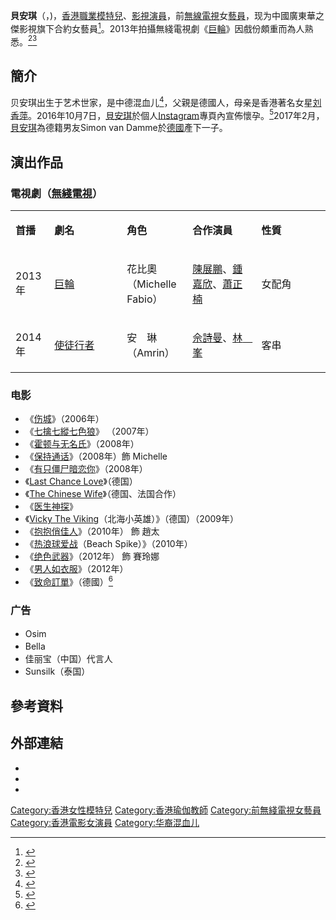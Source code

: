 {{藝人
| 姓名 = 貝安琪
| 類型 = 女藝人
| 圖片 = 貝安琪.jpg
| 圖片簡介 = 2020年6月，出席電影慶功宴。
| 圖片尺寸 = 200px
| 英文名 = Ankie Beilke
| 綽號 = 
| 民族 = 中德混血兒
| 出生日期 = {{Birth_date_and_age|1982|5|7}}
| 出生地點 = {{BRD}}[[杜塞尔多夫|杜塞尔多夫]]
| 出道日期 = 
| 國籍 = {{GER}}
| 逝世 = 
| 音樂類型 = 
| 演奏樂器 = 
| 配偶 = {{marriage|Simon Van Damme|November 18, 2018}}
| 父母 = 母：[[劉香萍|劉香萍]]
| 兒女 = 兒子：Sebastian（貝小龍）<br>{{birth date and age|2017|2|1}}
| 语言 = [[英语|英语]]、[[粤语|粤语]]、[[德语|德语]]、[[華語|華語]]
| 職業 = [[模特兒|模特兒]]、[[演員|演員]]
| 活躍年代 = 2000年代至今
| 經紀公司 = 香港[[無綫電視|無綫電視]]（2012年至2014年）<br>華之傑影視（2014年至今）
| 唱片公司 = 
| 代表作 = 
| 網站 = 
| IMDb = 0067217
}}
'''貝安琪'''（{{lang|en|'''Ankie Beilke'''}}，{{bd|1982年|5月7日}})，[[香港|香港]][[職業|職業]][[模特兒|模特兒]]、[[影視|影視]][[演員|演員]]，前[[無線電視|無線電視]]女[[藝員|藝員]]，现为中國廣東華之傑影視旗下合約女藝員<ref name="hzj">{{Cite web |url=http://www.hzjfilm.com/hzj/new2.asp?ID=178 |title=德國女星貝安琪簽約廣東華之傑影視公司 |access-date=2014-02-26 |archive-url=https://web.archive.org/web/20160304131034/http://www.hzjfilm.com/hzj/new2.asp?ID=178 |archive-date=2016-03-04 |dead-url=yes }}</ref>。2013年拍攝無綫電視劇《[[巨輪|巨輪]]》因戲份頗重而為人熟悉。<ref>{{Cite web |url=http://hk.news.yahoo.com/%E8%B2%9D%E5%AE%89%E7%90%AA%E5%9D%A6%E8%AA%8D-%E8%88%87%E9%99%B3%E5%B1%95%E9%B5%AC%E7%99%BC%E5%B1%95%E4%B8%AD-223000029.html |title=貝安琪坦認 與陳展鵬發展中 |access-date=2013-11-18 |archive-date=2020-08-13 |archive-url=https://web.archive.org/web/20200813173658/https://hk.news.yahoo.com/%E8%B2%9D%E5%AE%89%E7%90%AA%E5%9D%A6%E8%AA%8D-%E8%88%87%E9%99%B3%E5%B1%95%E9%B5%AC%E7%99%BC%E5%B1%95%E4%B8%AD-223000029.html |dead-url=no }}</ref><ref>{{Cite web |url=http://orientaldaily.on.cc/cnt/entertainment/20130816/00282_070.html |title=貝安琪意中人成功入屋 |access-date=2013-10-18 |archive-date=2020-08-11 |archive-url=https://web.archive.org/web/20200811105017/https://orientaldaily.on.cc/cnt/entertainment/20130816/00282_070.html |dead-url=no }}</ref>

==簡介==
贝安琪出生于艺术世家，是中德混血儿<ref>{{Cite web |url=http://www.hkheadline.com/ent/ent_star_details.asp?starid=491 |title=存档副本 |access-date=2013-10-18 |archive-date=2013-10-19 |archive-url=https://web.archive.org/web/20131019134856/http://www.hkheadline.com/ent/ent_star_details.asp?starid=491 |dead-url=no }}</ref>，父親是德國人，母亲是香港著名女星[[刘香萍|刘香萍]]。2016年10月7日，[[貝安琪|貝安琪]]於個人[[Instagram|Instagram]]專頁內宣佈懷孕。<ref>{{Cite web |url=http://hk.on.cc/hk/bkn/cnt/entertainment/20161007/bkn-20161007165407202-1007_00862_001.html |title=名人：冇得再瞞？貝安琪終親認有喜 |access-date=2016-10-07 |archive-date=2020-08-08 |archive-url=https://web.archive.org/web/20200808150852/http://hk.on.cc/hk/bkn/cnt/entertainment/20161007/bkn-20161007165407202-1007_00862_001.html |dead-url=no }}</ref>2017年2月，[[貝安琪|貝安琪]]為德籍男友Simon van Damme於[[德國|德國]]產下一子。

==演出作品==
===電視劇（[[無綫電視|無綫電視]]）===
{|class="wikitable" width="65%"
|- style="background:pink; color:black" align="center"
|style="width:10%"|'''首播'''||style="width:21%"|'''劇名'''||style="width:19%"|'''角色'''||style="width:20%"|'''合作演員'''||style="width:20%"|'''性質'''
|-
|2013年||[[巨輪|巨輪]]||花比奧（Michelle Fabio）||[[陳展鵬|陳展鵬]]、[[鍾嘉欣|鍾嘉欣]]、[[蕭正楠|蕭正楠]]||女配角
|-
|2014年||[[使徒行者|使徒行者]]||安　琳（Amrin）||[[佘詩曼|佘詩曼]]、[[林峯|林　峯]]||客串
|}

===电影===
*《[[伤城|伤城]]》（2006年）
*《[[七擒七縱七色狼_(2007年電影)|七擒七縱七色狼]]》 （2007年）
*《[[霍顿与无名氏|霍顿与无名氏]]》（2008年）
*《[[保持通话|保持通话]]》（2008年）飾 Michelle
*《[[有只僵尸暗恋你|有只僵尸暗恋你]]》（2008年）
*《[[Last_Chance_Love|Last Chance Love]]》（德国）
*《[[The_Chinese_Wife|The Chinese Wife]]》（德国、法国合作）
*《[[医生神探|医生神探]]》
*《[[Vicky_The_Viking|Vicky The Viking]]（北海小英雄）》（德国）（2009年）
*《[[抱抱俏佳人|抱抱俏佳人]]》（2010年） 飾 趙太
*《[[热浪球爱战|热浪球爱战]]（Beach Spike）》（2010年）
*《[[绝色武器|绝色武器]]》（2012年） 飾 賽玲娜
*《[[男人如衣服|男人如衣服]]》（2012年）
*《[[致命訂單|致命訂單]]》（德國）<ref name="hzj">{{Cite web |url=http://www.hzjfilm.com/hzj/new2.asp?ID=178 |title=德國女星貝安琪簽約廣東華之傑影視公司 |access-date=2014-02-26 |archive-url=https://web.archive.org/web/20160304131034/http://www.hzjfilm.com/hzj/new2.asp?ID=178 |archive-date=2016-03-04 |dead-url=yes }}</ref>

===广告===
*Osim 　
*Bella 　
*佳丽宝（中国）代言人 　
*Sunsilk（泰国）

==參考資料==
{{reflist}}

==外部連結==
*{{sinaweibo|2642027247}}{{en}}
*{{facebook|ankie.beilke}}{{en}}
*{{instagram|ankiebeilke}}{{en}}

{{DEFAULTSORT:Beilke}}

[[Category:香港女性模特兒|Category:香港女性模特兒]]
[[Category:香港瑜伽教師|Category:香港瑜伽教師]]
[[Category:前無綫電視女藝員|Category:前無綫電視女藝員]]
[[Category:香港電影女演員|Category:香港電影女演員]]
[[Category:华裔混血儿|Category:华裔混血儿]]